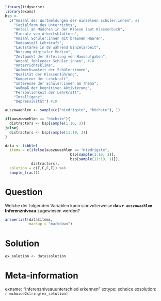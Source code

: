 ```r
library(tidyverse)
library(exams)
bsp <-
  c("Anzahl der Wortmeldungen der einzelnen Schüler:innen", #1
    "Sozialform des Unterrichts",
    "Anteil an Mädchen in der Klasse laut Klassenbuch",
    "Einsatz von Arbeitsblättern",
    "Anzahl Schüler:innen mit braunen Haaren",
    "Redeanteil Lehrkraft",
    "Lautstärke in dB während Einzelarbeit",
    "Nutzung digitaler Medien",
    "Zeitpunkt der Erteilung von Hausaufgaben",
    "Anzahl fehlender Schüler:innen", #10
    "Unterrichtsklima",
    "Aufmerksamkeit der Schüler:innen",
    "Qualität der Klassenführung",
    "Kompetenz der Lehrkraft",
    "Interesse der Schüler:innen am Thema",
    "Außmaß der kognitiven Aktivierung",
    "Persönlichkeit der Lehrkraft",
    "Intelligenz",
    "Depressivität") #19

auszuwaehlen <- sample(c("niedrigste", "höchste"), 1)

if(auszuwaehlen == "höchste"){
  distractors <- bsp[sample(1:10, 3)]
}else{
  distractors <- bsp[sample(11:19, 3)]
}

data <- tibble(
  items = c(ifelse(auszuwaehlen == "niedrigste",
                              bsp[sample(1:10, 1)],
                              bsp[sample(11:19, 1)]),
            distractors),
  solution = c(T,F,F,F)) %>% 
  sample_frac(1)
```


Question
========
Welche der folgenden Variablen kann sinnvollerweise **das `r auszuwaehlen` Inferenzniveau** zugewiesen werden?


```r
answerlist(data$items,
           markup = "markdown")
```

Solution
========

```r
ex_solution <- data$solution
```


Meta-information
================
exname: "Inferenzniveauunterschied erkennen"
extype: schoice
exsolution: `r mchoice2string(ex_solution)`